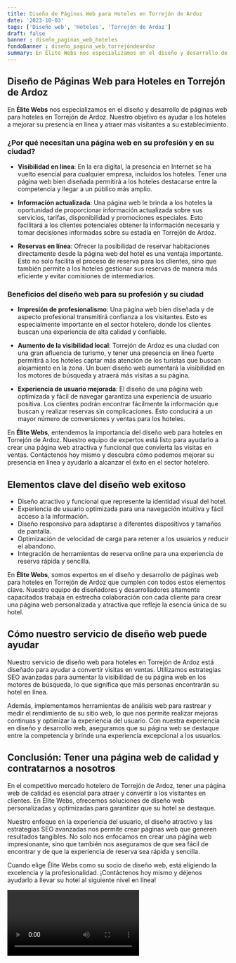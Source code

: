 ```yaml
---
title: Diseño de Páginas Web para Hoteles en Torrejón de Ardoz
date: '2023-10-03'
tags: ['Diseño web', 'Hoteles', 'Torrejón de Ardoz']
draft: false
banner : diseño_paginas_web_hoteles
fondoBanner : diseño_pagina_web_torrejóndeardoz
summary: En Élite Webs nos especializamos en el diseño y desarrollo de páginas web para hoteles en Torrejón de Ardoz. Nuestro objetivo es ayudar a los hoteles a mejorar su presencia en línea y atraer más visitantes a su establecimiento. 
---
```


## Diseño de Páginas Web para Hoteles en Torrejón de Ardoz

En **Élite Webs** nos especializamos en el diseño y desarrollo de páginas web para hoteles en Torrejón de Ardoz. Nuestro objetivo es ayudar a los hoteles a mejorar su presencia en línea y atraer más visitantes a su establecimiento. 

### **¿Por qué necesitan una página web en su profesión y en su ciudad?**

- **Visibilidad en línea**: En la era digital, la presencia en Internet se ha vuelto esencial para cualquier empresa, incluidos los hoteles. Tener una página web bien diseñada permitirá a los hoteles destacarse entre la competencia y llegar a un público más amplio.

- **Información actualizada**: Una página web le brinda a los hoteles la oportunidad de proporcionar información actualizada sobre sus servicios, tarifas, disponibilidad y promociones especiales. Esto facilitará a los clientes potenciales obtener la información necesaria y tomar decisiones informadas sobre su estadía en Torrejón de Ardoz.

- **Reservas en línea**: Ofrecer la posibilidad de reservar habitaciones directamente desde la página web del hotel es una ventaja importante. Esto no solo facilita el proceso de reserva para los clientes, sino que también permite a los hoteles gestionar sus reservas de manera más eficiente y evitar comisiones de intermediarios.

### **Beneficios del diseño web para su profesión y su ciudad**

- **Impresión de profesionalismo**: Una página web bien diseñada y de aspecto profesional transmitirá confianza a los visitantes. Esto es especialmente importante en el sector hotelero, donde los clientes buscan una experiencia de alta calidad y confiable.

- **Aumento de la visibilidad local**: Torrejón de Ardoz es una ciudad con una gran afluencia de turismo, y tener una presencia en línea fuerte permitirá a los hoteles captar más atención de los turistas que buscan alojamiento en la zona. Un buen diseño web aumentará la visibilidad en los motores de búsqueda y atraerá más visitas a su página.

- **Experiencia de usuario mejorada**: El diseño de una página web optimizada y fácil de navegar garantiza una experiencia de usuario positiva. Los clientes podrán encontrar fácilmente la información que buscan y realizar reservas sin complicaciones. Esto conducirá a un mayor número de conversiones y ventas para los hoteles.

En **Élite Webs**, entendemos la importancia del diseño web para hoteles en Torrejón de Ardoz. Nuestro equipo de expertos está listo para ayudarlo a crear una página web atractiva y funcional que convierta las visitas en ventas. Contáctenos hoy mismo y descubra cómo podemos mejorar su presencia en línea y ayudarlo a alcanzar el éxito en el sector hotelero.

<GifSeo />

<Cta />

## Elementos clave del diseño web exitoso

- Diseño atractivo y funcional que represente la identidad visual del hotel.
- Experiencia de usuario optimizada para una navegación intuitiva y fácil acceso a la información.
- Diseño responsivo para adaptarse a diferentes dispositivos y tamaños de pantalla.
- Optimización de velocidad de carga para retener a los usuarios y reducir el abandono.
- Integración de herramientas de reserva online para una experiencia de reserva rápida y sencilla.

En **Élite Webs**, somos expertos en el diseño y desarrollo de páginas web para hoteles en Torrejón de Ardoz que cumplen con todos estos elementos clave. Nuestro equipo de diseñadores y desarrolladores altamente capacitados trabaja en estrecha colaboración con cada cliente para crear una página web personalizada y atractiva que refleje la esencia única de su hotel.

## Cómo nuestro servicio de diseño web puede ayudar

Nuestro servicio de diseño web para hoteles en Torrejón de Ardoz está diseñado para ayudar a convertir visitas en ventas. Utilizamos estrategias SEO avanzadas para aumentar la visibilidad de su página web en los motores de búsqueda, lo que significa que más personas encontrarán su hotel en línea.

Además, implementamos herramientas de análisis web para rastrear y medir el rendimiento de su sitio web, lo que nos permite realizar mejoras continuas y optimizar la experiencia del usuario. Con nuestra experiencia en diseño y desarrollo web, aseguramos que su página web se destaque entre la competencia y brinde una experiencia excepcional a los usuarios.

## Conclusión: Tener una página web de calidad y contratarnos a nosotros

En el competitivo mercado hotelero de Torrejón de Ardoz, tener una página web de calidad es esencial para atraer y convertir a los visitantes en clientes. En Élite Webs, ofrecemos soluciones de diseño web personalizadas y optimizadas para garantizar que su hotel se destaque.

Nuestro enfoque en la experiencia del usuario, el diseño atractivo y las estrategias SEO avanzadas nos permite crear páginas web que generen resultados tangibles. No solo nos enfocamos en crear una página web impresionante, sino que también nos aseguramos de que sea fácil de encontrar y de que la experiencia de reserva sea rápida y sencilla.

Cuando elige Élite Webs como su socio de diseño web, está eligiendo la excelencia y la profesionalidad. ¡Contáctenos hoy mismo y déjenos ayudarlo a llevar su hotel al siguiente nivel en línea!

<Video />

<CtaBot job='Hoteles' city='Torrejón de Ardoz'/>

<Gmaps query='Torrejón de Ardoz+españa+maps' />